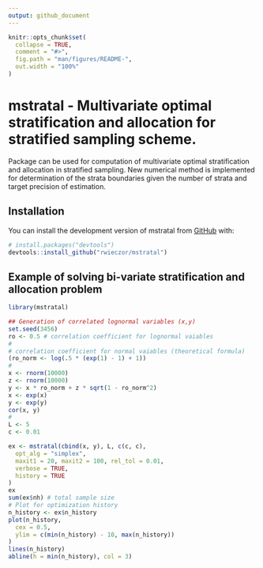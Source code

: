 ```yaml
---
output: github_document
---
```


<!-- README.md is generated from README.Rmd. Please edit that file -->

```r
knitr::opts_chunk$set(
  collapse = TRUE,
  comment = "#>",
  fig.path = "man/figures/README-",
  out.width = "100%"
)
```

# mstratal - Multivariate optimal stratification and allocation for stratified sampling scheme.

<!-- badges: start -->
<!-- badges: end -->

Package can be used for computation of multivariate optimal stratification and allocation in stratified sampling. New numerical method is implemented for determination of the strata boundaries given the number of strata and target precision of estimation.


## Installation

You can install the development version of mstratal from [GitHub](https://github.com/) with:

``` r
# install.packages("devtools")
devtools::install_github("rwieczor/mstratal")
```

## Example of solving bi-variate stratification and allocation problem

```r
library(mstratal)

## Generation of correlated lognormal variables (x,y)
set.seed(3456)
ro <- 0.5 # correlation coefficient for lognormal vaiables
#
# correlation coefficient for normal vaiables (theoretical formula)
(ro_norm <- log(.5 * (exp(1) - 1) + 1))
#
x <- rnorm(10000)
z <- rnorm(10000)
y <- x * ro_norm + z * sqrt(1 - ro_norm^2)
x <- exp(x)
y <- exp(y)
cor(x, y)
#
L <- 5
c <- 0.01

ex <- mstratal(cbind(x, y), L, c(c, c),
  opt_alg = "simplex",
  maxit1 = 20, maxit2 = 100, rel_tol = 0.01,
  verbose = TRUE,
  history = TRUE
)
ex
sum(ex$nh) # total sample size
# Plot for optimization history
n_history <- ex$n_history
plot(n_history,
  cex = 0.5,
  ylim = c(min(n_history) - 10, max(n_history))
)
lines(n_history)
abline(h = min(n_history), col = 3)

```

